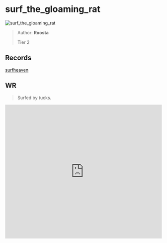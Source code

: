 
# surf_the_gloaming_rat

![surf_the_gloaming_rat](https://raw.githubusercontent.com/Sayt123/SurfMapPics/Maps-and-bonuses/csgo/surf_the_gloaming_rat.jpg)

> Author: **Roosta**
>
> Tier 2

## Records

[surfheaven](https://surfheaven.eu/map/surf_the_gloaming_rat)

## WR

> Surfed by tucks.

<iframe
width="100%"
height="430"
src="https://www.youtube.com/embed/OpHv_avchOc"
frameborder="0"
allow="accelerometer; autoplay; clipboard-write; encrypted-media; gyroscope; picture-in-picture"
allowFullScreen
/>

```md

[Surf Timer] - такс finished in 00:44:05 (WR -00:00:06). Improving by 00:00:15
[Surf Timer] - такс beat the map record! Rank: 1/4866

Previous WR holder: kusche


```
                